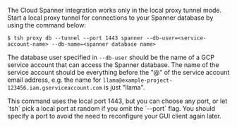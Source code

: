 The Cloud Spanner integration works only in the local proxy tunnel mode.
Start a local proxy tunnel for connections to your Spanner database by using the
command below:

```code
$ tsh proxy db --tunnel --port 1443 spanner --db-user=<service-account-name> --db-name=<spanner database name>
```

The database user specified in `--db-user` should be the name of a GCP service
account that can access the Spanner database.
The name of the service account should be everything before the "@" of the
service account email address, e.g. the name for
`llama@example-project-123456.iam.gserviceaccount.com` is just "llama".

<Notice type="tip">
This command uses the local port 1443, but you can choose any port, or let
`tsh` pick a local port at random if you omit the `--port` flag.
You should specify a port to avoid the need to reconfigure your GUI client again
later.
</Notice>

